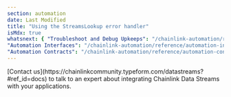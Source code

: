 ```yaml
---
section: automation
date: Last Modified
title: "Using the StreamsLookup error handler"
isMdx: true
whatsnext: { "Troubleshoot and Debug Upkeeps": "/chainlink-automation/reference/debugging-errors",
"Automation Interfaces": "/chainlink-automation/reference/automation-interfaces",
"Automation Contracts": "/chainlink-automation/reference/automation-contracts" }
---
```



<Aside type="note" title="Talk to an expert">
  [Contact us](https://chainlinkcommunity.typeform.com/datastreams?#ref_id=docs) to talk to an expert about integrating
  Chainlink Data Streams with your applications.
</Aside>

<DataStreams section="streamsLookupErrorHandler" />
